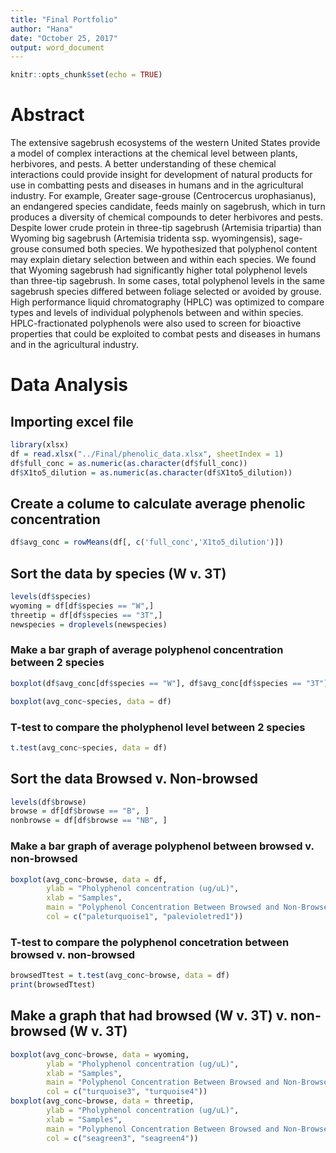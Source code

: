 ```yaml
---
title: "Final Portfolio"
author: "Hana"
date: "October 25, 2017"
output: word_document
---
```


```r
knitr::opts_chunk$set(echo = TRUE)
```

# Abstract

The extensive sagebrush ecosystems of the western United States provide a model of complex interactions at the chemical level between plants, herbivores, and pests. A better understanding of these chemical interactions could provide insight for development of natural products for use in combatting pests and diseases in humans and in the agricultural industry. For example, Greater sage-grouse (Centrocercus urophasianus), an endangered species candidate, feeds mainly on sagebrush, which in turn produces a diversity of chemical compounds to deter herbivores and pests. Despite lower crude protein in three-tip sagebrush (Artemisia tripartia) than Wyoming big sagebrush (Artemisia tridenta ssp. wyomingensis), sage-grouse consumed both species. We hypothesized that polyphenol content may explain dietary selection between and within each species. We found that Wyoming sagebrush had significantly higher total polyphenol levels than three-tip sagebrush. In some cases, total polyphenol levels in the same sagebrush species differed between foliage selected or avoided by grouse. High performance liquid chromatography (HPLC) was optimized to compare types and levels of individual polyphenols between and within species. HPLC-fractionated polyphenols were also used to screen for bioactive properties that could be exploited to combat pests and diseases in humans and in the agricultural industry.

# Data Analysis

## Importing excel file
```r
library(xlsx)
df = read.xlsx("../Final/phenolic_data.xlsx", sheetIndex = 1)
df$full_conc = as.numeric(as.character(df$full_conc))
df$X1to5_dilution = as.numeric(as.character(df$X1to5_dilution))

```

## Create a colume to calculate average phenolic concentration
```r
df$avg_conc = rowMeans(df[, c('full_conc','X1to5_dilution')])
```

## Sort the data by species (W v. 3T)
```r
levels(df$species)
wyoming = df[df$species == "W",]
threetip = df[df$species == "3T",]
newspecies = droplevels(newspecies)

```

### Make a bar graph of average polyphenol concentration between 2 species
```r
boxplot(df$avg_conc[df$species == "W"], df$avg_conc[df$species == "3T"])

boxplot(avg_conc~species, data = df)
```

### T-test to compare the pholyphenol level between 2 species
```r
t.test(avg_conc~species, data = df)
```

## Sort the data Browsed v. Non-browsed
```r
levels(df$browse)
browse = df[df$browse == "B", ]
nonbrowse = df[df$browse == "NB", ]
```

### Make a bar graph of average polyphenol between browsed v. non-browsed
```r
boxplot(avg_conc~browse, data = df,
        ylab = "Pholyphenol concentration (ug/uL)",
        xlab = "Samples",
        main = "Polyphenol Concentration Between Browsed and Non-Browsed",
        col = c("paleturquoise1", "palevioletred1"))
```

### T-test to compare the polyphenol concetration between browsed v. non-browsed
```r
browsedTtest = t.test(avg_conc~browse, data = df)
print(browsedTtest)
```

## Make a graph that had browsed (W v. 3T) v. non-browsed (W v. 3T)
```r
boxplot(avg_conc~browse, data = wyoming,
        ylab = "Pholyphenol concentration (ug/uL)",
        xlab = "Samples",
        main = "Polyphenol Concentration Between Browsed and Non-Browsed in Wyoming",
        col = c("turquoise3", "turquoise4"))
boxplot(avg_conc~browse, data = threetip,
        ylab = "Pholyphenol concentration (ug/uL)",
        xlab = "Samples",
        main = "Polyphenol Concentration Between Browsed and Non-Browsed in Three-Tips",
        col = c("seagreen3", "seagreen4"))


```


